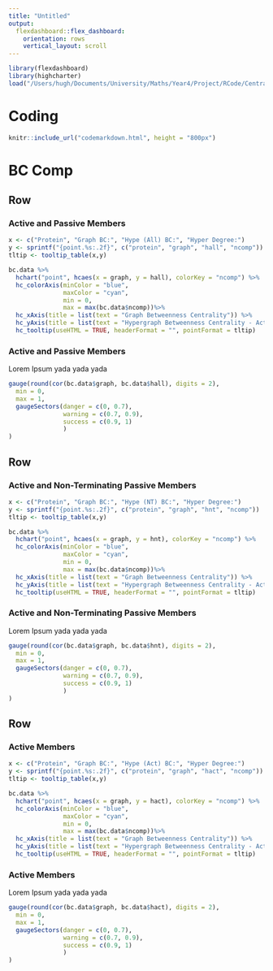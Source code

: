 ```yaml
---
title: "Untitled"
output: 
  flexdashboard::flex_dashboard:
    orientation: rows
    vertical_layout: scroll
---
```


```r
library(flexdashboard)
library(highcharter)
load("/Users/hugh/Documents/University/Maths/Year4/Project/RCode/CentralityCode/Data/Betweenness.RData")
```

Coding
==========

```r
knitr::include_url("codemarkdown.html", height = "800px")
```

BC Comp
==========

Row {data-height=500}
----------

### **Active and Passive Members** {data-width=800}

```r
x <- c("Protein", "Graph BC:", "Hype (All) BC:", "Hyper Degree:")
y <- sprintf("{point.%s:.2f}", c("protein", "graph", "hall", "ncomp"))
tltip <- tooltip_table(x,y)

bc.data %>%
  hchart("point", hcaes(x = graph, y = hall), colorKey = "ncomp") %>%
  hc_colorAxis(minColor = "blue",
               maxColor = "cyan",
               min = 0,
               max = max(bc.data$ncomp))%>%
  hc_xAxis(title = list(text = "Graph Betweenness Centrality")) %>%
  hc_yAxis(title = list(text = "Hypergraph Betweenness Centrality - Active and Passive Members")) %>%
  hc_tooltip(useHTML = TRUE, headerFormat = "", pointFormat = tltip)
```

### **Active and Passive Members**

Lorem Ipsum yada yada yada

```r
gauge(round(cor(bc.data$graph, bc.data$hall), digits = 2),
  min = 0,
  max = 1,
  gaugeSectors(danger = c(0, 0.7),
               warning = c(0.7, 0.9),
               success = c(0.9, 1)
               )
)
```

Row {data-height=500}
----------

### **Active and Non-Terminating Passive Members** {data-width=800}

```r
x <- c("Protein", "Graph BC:", "Hype (NT) BC:", "Hyper Degree:")
y <- sprintf("{point.%s:.2f}", c("protein", "graph", "hnt", "ncomp"))
tltip <- tooltip_table(x,y)

bc.data %>%
  hchart("point", hcaes(x = graph, y = hnt), colorKey = "ncomp") %>%
  hc_colorAxis(minColor = "blue",
               maxColor = "cyan",
               min = 0,
               max = max(bc.data$ncomp))%>%
  hc_xAxis(title = list(text = "Graph Betweenness Centrality")) %>%
  hc_yAxis(title = list(text = "Hypergraph Betweenness Centrality - Active and Non-Terminating Passive Members")) %>%
  hc_tooltip(useHTML = TRUE, headerFormat = "", pointFormat = tltip)
```

### **Active and Non-Terminating Passive Members**

Lorem Ipsum yada yada yada

```r
gauge(round(cor(bc.data$graph, bc.data$hnt), digits = 2),
  min = 0,
  max = 1,
  gaugeSectors(danger = c(0, 0.7),
               warning = c(0.7, 0.9),
               success = c(0.9, 1)
               )
)
```

Row {data-height=500}
----------

### **Active Members** {data-width=800}

```r
x <- c("Protein", "Graph BC:", "Hype (Act) BC:", "Hyper Degree:")
y <- sprintf("{point.%s:.2f}", c("protein", "graph", "hact", "ncomp"))
tltip <- tooltip_table(x,y)

bc.data %>%
  hchart("point", hcaes(x = graph, y = hact), colorKey = "ncomp") %>%
  hc_colorAxis(minColor = "blue",
               maxColor = "cyan",
               min = 0,
               max = max(bc.data$ncomp))%>%
  hc_xAxis(title = list(text = "Graph Betweenness Centrality")) %>%
  hc_yAxis(title = list(text = "Hypergraph Betweenness Centrality - Active Members")) %>%
  hc_tooltip(useHTML = TRUE, headerFormat = "", pointFormat = tltip)
```

### **Active Members**

Lorem Ipsum yada yada yada

```r
gauge(round(cor(bc.data$graph, bc.data$hact), digits = 2),
  min = 0,
  max = 1,
  gaugeSectors(danger = c(0, 0.7),
               warning = c(0.7, 0.9),
               success = c(0.9, 1)
               )
)
```



